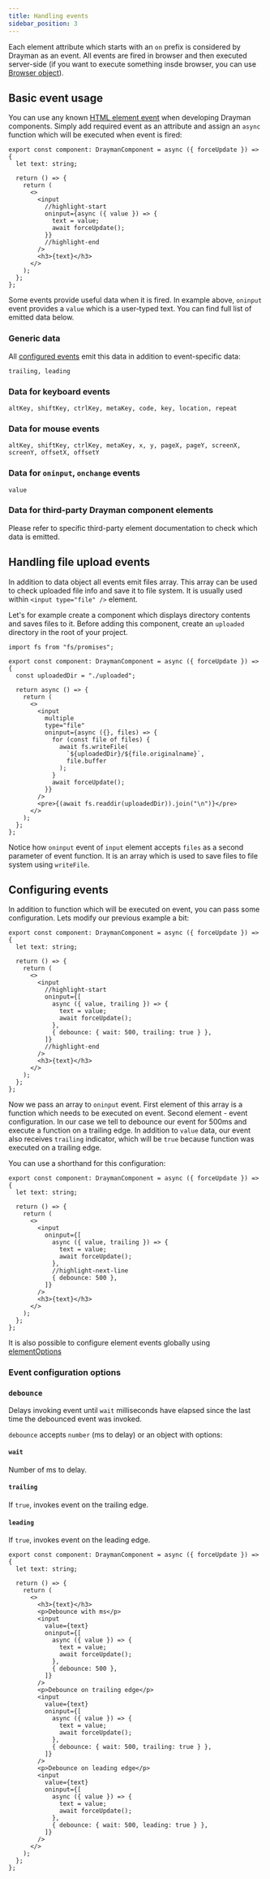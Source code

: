 ```yaml
---
title: Handling events
sidebar_position: 3
---
```


Each element attribute which starts with an `on` prefix is considered by Drayman as an event. All events are fired in browser and then executed server-side (if you want to execute something insde browser, you can use [Browser object](./helpers/the-browser-object)).

## Basic event usage

You can use any known [HTML element event](https://html.spec.whatwg.org/multipage/indices.html#attributes-3) when developing Drayman components. Simply add required event as an attribute and assign an `async` function which will be executed when event is fired:

```tsx title="src/components/home.tsx"
export const component: DraymanComponent = async ({ forceUpdate }) => {
  let text: string;

  return () => {
    return (
      <>
        <input
          //highlight-start
          oninput={async ({ value }) => {
            text = value;
            await forceUpdate();
          }}
          //highlight-end
        />
        <h3>{text}</h3>
      </>
    );
  };
};
```

Some events provide useful data when it is fired. In example above, `oninput` event provides a `value` which is a user-typed text. You can find full list of emitted data below.

### Generic data

All [configured events](#configuring-events) emit this data in addition to event-specific data:

```text
trailing, leading
```

### Data for keyboard events

```text
altKey, shiftKey, ctrlKey, metaKey, code, key, location, repeat
```

### Data for mouse events

```text
altKey, shiftKey, ctrlKey, metaKey, x, y, pageX, pageY, screenX, screenY, offsetX, offsetY
```

### Data for `oninput`, `onchange` events

```text
value
```

### Data for third-party Drayman component elements

Please refer to specific third-party element documentation to check which data is emitted.

## Handling file upload events

In addition to data object all events emit files array. This array can be used to check uploaded file info and save it to file system. It is usually used within `<input type="file" />` element.

Let's for example create a component which displays directory contents and saves files to it. Before adding this component, create an `uploaded` directory in the root of your project.

```tsx title="src/components/home.tsx"
import fs from "fs/promises";

export const component: DraymanComponent = async ({ forceUpdate }) => {
  const uploadedDir = "./uploaded";

  return async () => {
    return (
      <>
        <input
          multiple
          type="file"
          oninput={async ({}, files) => {
            for (const file of files) {
              await fs.writeFile(
                `${uploadedDir}/${file.originalname}`,
                file.buffer
              );
            }
            await forceUpdate();
          }}
        />
        <pre>{(await fs.readdir(uploadedDir)).join("\n")}</pre>
      </>
    );
  };
};
```

Notice how `oninput` event of `input` element accepts `files` as a second parameter of event function. It is an array which is used to save files to file system using `writeFile`.

## Configuring events

In addition to function which will be executed on event, you can pass some configuration. Lets modify our previous example a bit:

```tsx title="src/components/home.tsx"
export const component: DraymanComponent = async ({ forceUpdate }) => {
  let text: string;

  return () => {
    return (
      <>
        <input
          //highlight-start
          oninput={[
            async ({ value, trailing }) => {
              text = value;
              await forceUpdate();
            },
            { debounce: { wait: 500, trailing: true } },
          ]}
          //highlight-end
        />
        <h3>{text}</h3>
      </>
    );
  };
};
```

Now we pass an array to `oninput` event. First element of this array is a function which needs to be executed on event. Second element - event configuration. In our case we tell to debounce our event for 500ms and execute a function on a trailing edge. In addition to `value` data, our event also receives `trailing` indicator, which will be `true` because function was executed on a trailing edge.

You can use a shorthand for this configuration:

```tsx title="src/components/home.tsx"
export const component: DraymanComponent = async ({ forceUpdate }) => {
  let text: string;

  return () => {
    return (
      <>
        <input
          oninput={[
            async ({ value, trailing }) => {
              text = value;
              await forceUpdate();
            },
            //highlight-next-line
            { debounce: 500 },
          ]}
        />
        <h3>{text}</h3>
      </>
    );
  };
};
```

It is also possible to configure element events globally using [elementOptions](../introduction/configuration#elementoptions)

### Event configuration options

### `debounce`

Delays invoking event until `wait` milliseconds have elapsed since the last time the debounced event was invoked.

`debounce` accepts `number` (ms to delay) or an object with options:

#### `wait`

Number of ms to delay.

#### `trailing`

If `true`, invokes event on the trailing edge.

#### `leading`

If `true`, invokes event on the leading edge.

```tsx title="src/components/home.tsx"
export const component: DraymanComponent = async ({ forceUpdate }) => {
  let text: string;

  return () => {
    return (
      <>
        <h3>{text}</h3>
        <p>Debounce with ms</p>
        <input
          value={text}
          oninput={[
            async ({ value }) => {
              text = value;
              await forceUpdate();
            },
            { debounce: 500 },
          ]}
        />
        <p>Debounce on trailing edge</p>
        <input
          value={text}
          oninput={[
            async ({ value }) => {
              text = value;
              await forceUpdate();
            },
            { debounce: { wait: 500, trailing: true } },
          ]}
        />
        <p>Debounce on leading edge</p>
        <input
          value={text}
          oninput={[
            async ({ value }) => {
              text = value;
              await forceUpdate();
            },
            { debounce: { wait: 500, leading: true } },
          ]}
        />
      </>
    );
  };
};
```
